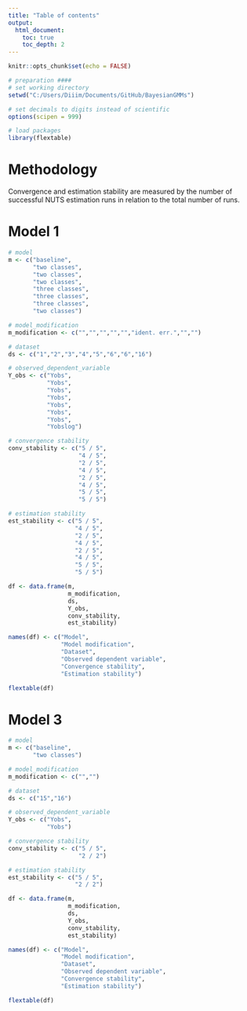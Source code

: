 ---
title: "Table of contents"
output:
  html_document:
    toc: true
    toc_depth: 2
---


```{r setup, include = FALSE}
knitr::opts_chunk$set(echo = FALSE)
```


```{r, include = FALSE}
# preparation ####
# set working directory
setwd("C:/Users/Diiim/Documents/GitHub/BayesianGMMs")

# set decimals to digits instead of scientific
options(scipen = 999)

# load packages
library(flextable)
```


# Methodology
Convergence and estimation stability are measured by the number of successful NUTS estimation runs in relation to the total number of runs.

# Model 1
```{r}
# model
m <- c("baseline",
       "two classes",
       "two classes",
       "two classes",
       "three classes",
       "three classes",
       "three classes",
       "two classes")

# model_modification
m_modification <- c("","","","","","ident. err.","","")

# dataset
ds <- c("1","2","3","4","5","6","6","16")

# observed_dependent_variable
Y_obs <- c("Yobs",
           "Yobs",
           "Yobs",
           "Yobs",
           "Yobs",
           "Yobs",
           "Yobs",
           "Yobslog")

# convergence stability
conv_stability <- c("5 / 5",
                    "4 / 5",
                    "2 / 5",
                    "4 / 5",
                    "2 / 5",
                    "4 / 5",
                    "5 / 5",
                    "5 / 5")

# estimation stability 
est_stability <- c("5 / 5",
                   "4 / 5",
                   "2 / 5",
                   "4 / 5",
                   "2 / 5",
                   "4 / 5",
                   "5 / 5",
                   "5 / 5")

df <- data.frame(m,
                 m_modification,
                 ds,
                 Y_obs,
                 conv_stability,
                 est_stability)

names(df) <- c("Model",
               "Model modification",
               "Dataset",
               "Observed dependent variable",
               "Convergence stability",
               "Estimation stability")

flextable(df)
```


# Model 3
```{r}
# model
m <- c("baseline",
       "two classes")

# model_modification
m_modification <- c("","")

# dataset
ds <- c("15","16")

# observed_dependent_variable
Y_obs <- c("Yobs",
           "Yobs")

# convergence stability
conv_stability <- c("5 / 5",
                    "2 / 2")

# estimation stability
est_stability <- c("5 / 5",
                   "2 / 2")

df <- data.frame(m,
                 m_modification,
                 ds,
                 Y_obs,
                 conv_stability,
                 est_stability)

names(df) <- c("Model",
               "Model modification",
               "Dataset",
               "Observed dependent variable",
               "Convergence stability",
               "Estimation stability")

flextable(df)
```


